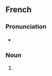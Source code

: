 ==French==

===Pronunciation===
* {{fr-muteh}} {{fr-IPA}}

===Noun===
{{fr-noun|m|hommes du monde|f=femme du monde}}

# {{l|en|man of the world}} {{gloss|worldly man}}

{{C|fr|People}}
